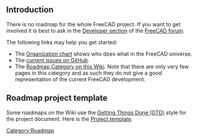 <languages/>

== Introduction ==

There is no roadmap for the whole FreeCAD project. If you want to get involved it is best to ask in the [https://forum.freecadweb.org/viewforum.php?f=10 Developer section] of the [https://forum.freecadweb.org/index.php FreeCAD forum].

The following links may help you get started:
* The [[Organization_chart|Organization chart]] shows who does what in the FreeCAD universe.
* The [https://github.com/FreeCAD/FreeCAD/issues?q=is%3Aopen+is%3Aissue current issues on GitHub].
* The [[:Category:Roadmap|Roadmap Category on this Wiki]]. Note that there are only very few pages in this category and as such they do not give a good representation of the current FreeCAD development.

== Roadmap project template ==

Some roadmaps on the Wiki use the [https://en.wikipedia.org/wiki/Getting_Things_Done#Methodology Getting Things Done (GTD)] style for the project document. Here is the [[Project_template|Project template]].


[[Category:Roadmap]]